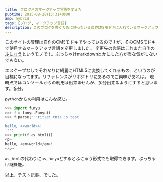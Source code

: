 ```yaml
---
title: ブログ用のマークアップ言語を変えた
pubtime: 2015-08-28T15:31+0900
amp: hybrid
tags: [ブログ, マークアップ言語]
description: このブログを書くために使っている自作CMSモドキに入れているマークアップ言語を、これまた新たに作った自作のマークアップ言語「ふにゅう」に置き換えました。
---
```


このサイトの管理は自作のCMSモドキでやっているのですが、そのCMSモドキで使用するマークアップ言語を変更しました。
変更先の言語はこれまた自作の[ふにゅう](https://bitbucket.org/macrat/funyu/)というモノです。ぶっちゃけmarkdownとかにした方が楽な気がしないでもない。

エスケープなしでそれなりに綺麗にHTML5に変換してくれるもの、というのが目標になってます。リファレンスがリポジトリにあるのでご興味があれば。
現時点ではコンソールからの利用は出来ませんが、多分出来るようにすると思います。多分。

pythonからの利用はこんな感じ。
``` python
>>> import funyu
>>> f = funyu.Funyu()
>>> f.parse('''title: this is test

hello, <<world>>!
''')
>>> print(f.as_html())
<p>
hello, <em>world</em>!
</p>
```
`as_html`の代わりに`as_funyu`とするとふにゅう形式でも取得できます。ぶっちゃけ謎機能。

以上、テスト記事、でした。
